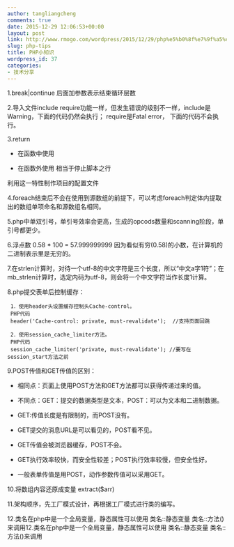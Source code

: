 ```yaml
---
author: tangliangcheng
comments: true
date: 2015-12-29 12:06:53+00:00
layout: post
link: http://www.rmogo.com/wordpress/2015/12/29/php%e5%b0%8f%e7%9f%a5%e8%af%86/
slug: php-tips
title: PHP小知识
wordpress_id: 37
categories:
- 技术分享
---
```


1.break|continue 后面加参数表示结束循环层数
 
2.导入文件include require功能一样，但发生错误的级别不一样，include是Warning，下面的代码仍然会执行；
require是Fatal error， 下面的代码不会执行。
 
3.return

* 在函数中使用

* 在函数外使用
相当于停止脚本之行

利用这一特性制作项目的配置文件
 
4.foreach结束后不会在使用到源数组的前提下，可以考虑foreach判定体内提取出的数组单项命名和源数组名相同。
 
5.php中单双引号，单引号效率会更高，生成的opcods数量和scanning阶段，单引号都更少。
 
6.浮点数 0.58 * 100 = 57.999999999
因为看似有穷(0.58)的小数，在计算机的二进制表示里是无穷的。
 
7.在strlen计算时，对待一个utf-8的中文字符是三个长度，所以“中文a字1符”；在mb_strlen计算时，选定内码为utf-8，则会将一个中文字符当作长度1计算。
 
8.php提交表单后控制缓存：

     1．使用header头设置缓存控制头Cache-control。
     PHP代码
     header('Cache-control: private, must-revalidate');  //支持页面回跳
 
     2．使用session_cache_limiter方法。
     PHP代码
     session_cache_limiter('private, must-revalidate'); //要写在               session_start方法之前
 

9.POST传值和GET传值的区别：

* 相同点：页面上使用POST方法和GET方法都可以获得传递过来的值。

* 不同点：GET：提交的数据类型是文本，POST：可以为文本和二进制数据。

* GET:传值长度是有限制的，而POST没有。

* GET提交的消息URL是可以看见的，POST看不见。

* GET传值会被浏览器缓存，POST不会。

* GET执行效率较快，而安全性较差；POST执行效率较慢，但安全性好。

* 一般表单传值是用POST，动作参数传值可以采用GET。
 
10.将数组内容还原成变量  extract($arr)
 
11.架构顺序，先工厂模式设计，再根据工厂模式进行类的编写。
 
12.类名在php中是一个全局变量，静态属性可以使用 类名::静态变量 类名::方法()来调用12.类名在php中是一个全局变量，静态属性可以使用 类名::静态变量 类名::方法()来调用

